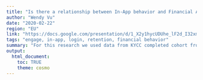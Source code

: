 ```yaml
---
title: "Is there a relationship between In-App behavior and Financial Activity?"
author: "Wendy Vu"
date: "2020-02-22"
region: "EU"
link: "https://docs.google.com/presentation/d/1_X2y1hycUDUhe_lF2d_I32xmpFe0guNQKaee8_Ypqzk/edit?usp=sharing"
tags: "engage, in-app, login, retention, financial behavior"
summary: "For this research we used data from KYCC completed cohort from Jan, Feb, March 2019 (total users = 300k). About 50% of users stop going into transaction details 2 months after first usage. Users that continue to go into transaction details (on avg) do it ~16 times per month. As for spaces, roughly 20% of users that completed at least 1 txn (MAU) created 1+ spaces account within the first month of login  Also, about 50% of users viewed spaces within the first month of login activity indicating some interests/curiosity."
output: 
  html_document:
    toc: TRUE
    theme: cosmo
---
```


